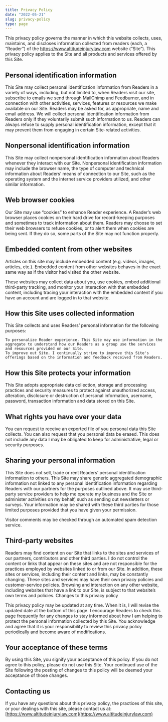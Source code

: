 ```yaml
---
title: Privacy Policy
date: "2022-05-21"
slug: privacy-policy
type: page
---
```


This privacy policy governs the manner in which this website collects, uses, maintains, and discloses information collected from readers (each, a “Reader”) of the https://www.altitudeinjurylaw.com website (“Site”). This privacy policy applies to the Site and all products and services offered by this Site.

## Personal identification information

This Site may collect personal identification information from Readers in a variety of ways, including, but not limited to, when Readers visit our site, subscribe to emails we send through MailChimp and Feedburner, and in connection with other activities, services, features or resources we make available on our Site. Readers may be asked for, as appropriate, name and email address. We will collect personal identification information from Readers only if they voluntarily submit such information to us. Readers can always refuse to supply personal identification information, except that it may prevent them from engaging in certain Site-related activities.

## Nonpersonal identification information

This Site may collect nonpersonal identification information about Readers whenever they interact with our Site. Nonpersonal identification information may include the browser name, the type of computer and technical information about Readers’ means of connection to our Site, such as the operating system and the internet service providers utilized, and other similar information.

## Web browser cookies

Our Site may use “cookies” to enhance Reader experience. A Reader’s web browser places cookies on their hard drive for record-keeping purposes and sometimes to track information about them. Readers may choose to set their web browsers to refuse cookies, or to alert them when cookies are being sent. If they do so, some parts of the Site may not function properly.

## Embedded content from other websites

Articles on this site may include embedded content (e.g. videos, images, articles, etc.). Embedded content from other websites behaves in the exact same way as if the visitor had visited the other website.

These websites may collect data about you, use cookies, embed additional third-party tracking, and monitor your interaction with that embedded content, including tracing your interaction with the embedded content if you have an account and are logged in to that website.

## How this Site uses collected information

This Site collects and uses Readers’ personal information for the following purposes:

    To personalize Reader experience. This Site may use information in the aggregate to understand how our Readers as a group use the services and resources provided on our Site.
    To improve out Site. I continually strive to improve this Site's offerings based on the information and feedback received from Readers.

## How this Site protects your information

This Site adopts appropriate data collection, storage and processing practices and security measures to protect against unauthorized access, alteration, disclosure or destruction of personal information, username, password, transaction information and data stored on this Site.

## What rights you have over your data

You can request to receive an exported file of you personal data this Site collects. You can also request that you personal data be erased. This does not include any data I may be obligated to keep for administrative, legal or security purposes.

## Sharing your personal information

This Site does not sell, trade or rent Readers’ personal identification information to others. This Site may share generic aggregated demographic information not linked to any personal identification information regarding Readers with our partners for the purposes outlined above. It may use third-party service providers to help me operate my business and the Site or administer activities on my behalf, such as sending out newsletters or surveys. Your information may be shared with these third parties for those limited purposes provided that you have given your permission.

Visitor comments may be checked through an automated spam detection service.

## Third-party websites

Readers may find content on our Site that links to the sites and services of our partners, contributors and other third parties. I do not control the content or links that appear on these sites and are not responsible for the practices employed by websites linked to or from our Site. In addition, these sites or services, including their content and links, may be constantly changing. These sites and services may have their own privacy policies and customer-service policies. Browsing and interaction on any other website, including websites that have a link to our Site, is subject to that website’s own terms and policies.
Changes to this privacy policy

This privacy policy may be updated at any time. When it is, I will revise the updated date at the bottom of this page. I encourage Readers to check this page frequently for any changes to stay informed about how I am helping to protect the personal information collected by this Site. You acknowledge and agree that it is your responsibility to review this privacy policy periodically and become aware of modifications.

## Your acceptance of these terms

By using this Site, you signify your acceptance of this policy. If you do not agree to this policy, please do not use this Site. Your continued use of the Site following the posting of changes to this policy will be deemed your acceptance of those changes.

## Contacting us

If you have any questions about this privacy policy, the practices of this site, or your dealings with this site, please contact us at: [https://www.altitudeinjurylaw.com](https://www.altitudeinjurylaw.com)